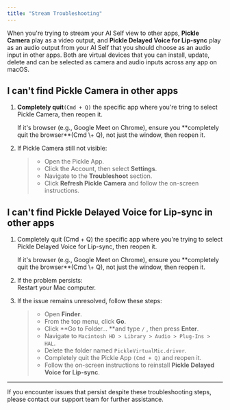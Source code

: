 ```yaml
---
title: "Stream Troubleshooting"
---
```


When you're trying to stream your AI Self view to other apps, **Pickle Camera** play as a video output, and **Pickle Delayed Voice for Lip-sync** play as an audio output from your AI Self that you should choose as an audio input in other apps. Both are virtual devices that you can install, update, delete and can be selected as camera and audio inputs across any app on macOS.

## I can't find Pickle Camera in other apps

1. **Completely quit**`(Cmd + Q)` the specific app where you're tring to select Pickle Camera, then reopen it.

   <Note>
     If it's browser (e.g., Google Meet on Chrome), ensure you **completely quit the browser**(Cmd \+ Q), not just the window, then reopen it.
   </Note>
2. If Pickle Camera still not visible:

   > - Open the Pickle App.
   > - Click the <Icon icon="circle-user" iconType="solid" /> Account, then select **Settings**.
   > - Navigate to the **Troubleshoot** section.
   > - Click **Refresh Pickle Camera** and follow the on-screen instructions.

## I can't find Pickle Delayed Voice for Lip-sync in other apps

1. Completely quit (Cmd \+ Q) the specific app where you're trying to select Pickle Delayed Voice for Lip-sync, then reopen it.

   <Note>
     If it's browser (e.g., Google Meet on Chrome), ensure you **completely quit the browser**(Cmd \+ Q), not just the window, then reopen it.
   </Note>
2. If the problem persists:\
   Restart your Mac computer.
3. If the issue remains unresolved, follow these steps:

   > - Open **Finder**.
   > - From the top menu, click **Go**.
   > - Click **Go to Folder... **and type `/` , then press **Enter**.
   > - Navigate to `Macintosh HD > Library > Audio > Plug-Ins > HAL`.
   > - Delete the folder named `PickleVirtualMic.driver`.
   > - Completely quit the Pickle App `(Cmd + Q)` and reopen it.
   > - Follow the on-screen instructions to reinstall **Pickle Delayed Voice for Lip-sync**.

---

If you encounter issues that persist despite these troubleshooting steps, please contact our support team for further assistance.